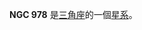 {{NGCInfoBox|NGCID=NGC 978|發現者=約翰·弗里德里希·威廉·赫歇爾|發現日期=1827年11月22日|其他編號=NGC 978A,UGC 2057,MCG 5-7-16|曆元=J2000.0|赤經=34分47秒
|赤緯=32°50'42"|星座=三角座|星體=星系|星等=12.2|表面亮度=12.6|藍等=13.2}}

'''NGC 978''' 是[[三角座|三角座]]的一個[[星系|星系]]。

{{NGCReference|978}}
{{Catalogs|NGC=978}}
{{Galaxy-stub}}